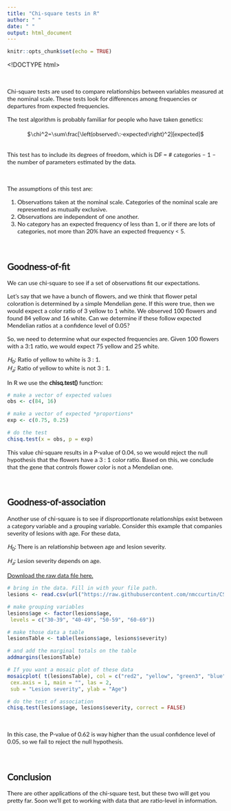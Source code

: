 ```yaml
---
title: "Chi-square tests in R"
author: " "
date: " "
output: html_document
---
```


```r
knitr::opts_chunk$set(echo = TRUE)
```
<!DOCTYPE html>
<html>
<head>
<meta name="viewport" content="width=device-width, initial-scale=1">
<style>

/* latin-ext */
@font-face {
  font-family: 'Lato';
  font-style: normal;
  font-weight: 400;
  src: local('Lato Regular'), local('Lato-Regular'), url(https://fonts.gstatic.com/s/lato/v14/S6uyw4BMUTPHjxAwXiWtFCfQ7A.woff2) format('woff2');
  unicode-range: U+0100-024F, U+0259, U+1E00-1EFF, U+2020, U+20A0-20AB, U+20AD-20CF, U+2113, U+2C60-2C7F, U+A720-A7FF;
}
/* latin */
@font-face {
  font-family: 'Lato';
  font-style: normal;
  font-weight: 400;
  src: local('Lato Regular'), local('Lato-Regular'), url(https://fonts.gstatic.com/s/lato/v14/S6uyw4BMUTPHjx4wXiWtFCc.woff2) format('woff2');
  unicode-range: U+0000-00FF, U+0131, U+0152-0153, U+02BB-02BC, U+02C6, U+02DA, U+02DC, U+2000-206F, U+2074, U+20AC, U+2122, U+2191, U+2193, U+2212, U+2215, U+FEFF, U+FFFD;
}

p {
  font-family: 'Lato', sans-serif;
}

h1 {
  font-family: 'Lato', sans-serif;
}

h2 {
  font-family: 'Lato', sans-serif;
}

h3 {
  font-family: 'Lato', sans-serif;
}

h4 {
  font-family: 'Lato', sans-serif;
}

.list {
  font-family: 'Lato', sans-serif;
}

.list2 {
  font-family: 'Lato', sans-serif;
}

.list3 {
  font-family: 'Lato', sans-serif;
}

.list4 {
  font-family: 'Lato', sans-serif;
}

.list5 {
  font-family: 'Lato', sans-serif;
}

</style>
</head>
<body>
<div class="list">

<br>

Chi-square tests are used to compare relationships between variables measured at the nominal scale. These tests look for differences among frequencies or departures from expected frequencies.

The test algorithm is probably familiar for people who have taken genetics:
<br><br><center>
$\chi^2=\sum\frac{\left(observed\:-expected\right)^2}{expected}$
</center><br>
This test has to include its degrees of freedom, which is 
DF = # categories – 1 – the number of parameters estimated by the data.

<br>

The assumptions of this test are:

1. Observations taken at the nominal scale. Categories of the nominal scale are represented as mutually exclusive.
2. Observations are independent of one another.
3. No category has an expected frequency of less than 1, or if there are lots of categories, not more than 20% have an expected frequency < 5.

<br>

## Goodness-of-fit

We can use chi-square to see if a set of observations fit our expectations.

Let's say that we have a bunch of flowers, and we think that flower petal coloration is determined by a simple Mendelian gene. If this were true, then we would expect a color ratio of 3 yellow to 1 white. We observed 100 flowers and found 84 yellow and 16 white. Can we determine if these follow expected Mendelian ratios at a confidence level of 0.05?

So, we need to determine what our expected frequencies are. Given 100 flowers with a 3:1 ratio, we would expect 75 yellow and 25 white.

$H_0$: Ratio of yellow to white is 3 : 1.  
$H_a$: Ratio of yellow to white is not 3 : 1.

In R we use the **chisq.test()** function:

```r
# make a vector of expected values
obs <- c(84, 16)  

# make a vector of expected *proportions* 
exp <- c(0.75, 0.25) 

# do the test
chisq.test(x = obs, p = exp)
```

This value chi-square results in a P-value of 0.04, so we would reject the null hypothesis that the flowers have a 3 : 1 color ratio. Based on this, we conclude that the gene that controls flower color is not a Mendelian one.

<br>

## Goodness-of-association

Another use of chi-square is to see if disproportionate relationships exist between a category variable and a grouping variable. Consider this example that companies severity of lesions with age. For these data,

$H_0$: There is an relationship between age and lesion severity.

$H_a$: Lesion severity depends on age.

[Download the raw data file here.](https://www.dropbox.com/s/q60s4oo9ijwejxk/lesions.csv?dl=0)

```r
# bring in the data. Fill in with your file path.
lesions <- read.csv(url("https://raw.githubusercontent.com/nmccurtin/CSVfilesbiostats/master/lesions.csv"))

# make grouping variables
lesions$age <- factor(lesions$age, 
 levels = c("30-39", "40-49", "50-59", "60-69"))

# make those data a table
lesionsTable <- table(lesions$age, lesions$severity)

# and add the marginal totals on the table
addmargins(lesionsTable)

# If you want a mosaic plot of these data
mosaicplot( t(lesionsTable), col = c("red2", "yellow", "green3", "blue"), 
 cex.axis = 1, main = "", las = 2,
 sub = "Lesion severity", ylab = "Age")

# do the test of association
chisq.test(lesions$age, lesions$severity, correct = FALSE)
```

<br>

In this case, the P-value of 0.62 is way higher than the usual confidence level of 0.05, so we fail to reject the null hypothesis.

<br>

## Conclusion

There are other applications of the chi-square test, but these two will get you pretty far. Soon we'll get to working with data that are ratio-level in information.  

<br> 

</div>
</body>
</html>